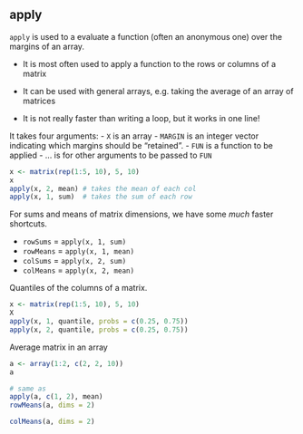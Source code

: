 
## apply

`apply` is used to a evaluate a function (often an anonymous one) over the margins of an array.

- It is most often used to apply a function to the rows or columns of a matrix

- It can be used with general arrays, e.g. taking the average of an array of matrices 

- It is not really faster than writing a loop, but it works in one line!

It takes four arguments: 
- `X` is an array
- `MARGIN` is an integer vector indicating which margins should be “retained”. 
- `FUN` is a function to be applied
- ... is for other arguments to be passed to `FUN`


```r
x <- matrix(rep(1:5, 10), 5, 10)
x
apply(x, 2, mean) # takes the mean of each col
apply(x, 1, sum)  # takes the sum of each row
```

For sums and means of matrix dimensions, we have some _much_ faster shortcuts.

- `rowSums`  = `apply(x, 1, sum)`
- `rowMeans` = `apply(x, 1, mean)`
- `colSums`  = `apply(x, 2, sum)`
- `colMeans` = `apply(x, 2, mean)`


Quantiles of the columns of a matrix.

```r
x <- matrix(rep(1:5, 10), 5, 10)
X
apply(x, 1, quantile, probs = c(0.25, 0.75))
apply(x, 2, quantile, probs = c(0.25, 0.75))
```


Average matrix in an array

```r
a <- array(1:2, c(2, 2, 10))
a

# same as
apply(a, c(1, 2), mean)
rowMeans(a, dims = 2)

colMeans(a, dims = 2)
```
